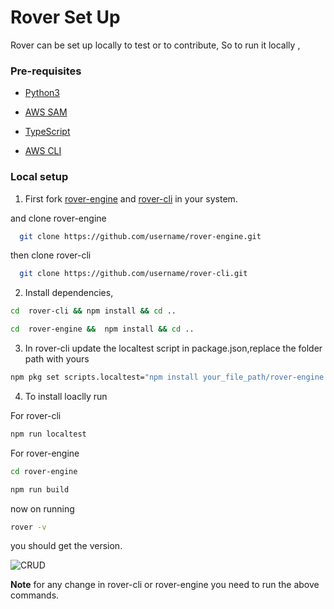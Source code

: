 # Rover Set Up


Rover can be set up locally to test or to contribute, So to run it locally ,


### Pre-requisites

* [Python3](https://www.python.org/downloads/)

* [AWS SAM](https://docs.aws.amazon.com/serverless-application-model/latest/developerguide/install-sam-cli.html)

* [TypeScript](https://www.npmjs.com/package/typescript)

* [AWS CLI](https://docs.aws.amazon.com/cli/latest/userguide/getting-started-install.html)


### Local setup
1.  First fork  [rover-engine](https://github.com/antstackio/rover-engine) and [rover-cli](https://github.com/antstackio/rover-cli) in your system.
 
and  clone rover-engine
```sh
  git clone https://github.com/username/rover-engine.git
```

then clone rover-cli
```sh
  git clone https://github.com/username/rover-cli.git
```

2.  Install dependencies,

```sh
cd  rover-cli && npm install && cd ..
```



```sh
cd  rover-engine &&  npm install && cd ..
```


3.  In rover-cli update the localtest script in package.json,replace the folder path with yours

```sh
npm pkg set scripts.localtest="npm install your_file_path/rover-engine && npm run build && npm install your_file_path/rover-cli -g "  
```

4.  To install loaclly run 

For rover-cli
```sh
npm run localtest   
```

For rover-engine
```sh
cd rover-engine
```

```sh
npm run build
```

now on running 
```sh
rover -v 
```
you should get the version.

![CRUD](../.././assets/roverversion.png)


<b>Note</b> for any change in rover-cli or rover-engine  you need to run the above commands.
 